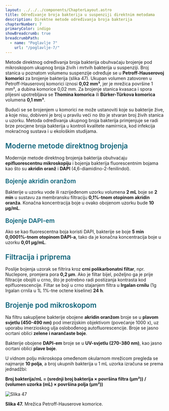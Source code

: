 ```yaml
---
layout: ../../../components/ChapterLayout.astro
title: Određivanje broja bakterija u suspenziji direktnim metodama
description: Direktne metode određivanja broja bakterija
chapterNumber: 7
primaryColor: indigo
showBreadcrumb: true
breadcrumbPath:
  - name: "Poglavlje 7"
    url: "/poglavlje-7/"
---
```




Metode direktnog određivanja broja bakterija obuhvaćaju brojenje pod mikroskopom ukupnog broja živih i mrtvih bakterija u suspenziji. Broj stanica u poznatom volumenu suspenzije određuje se u **Petroff-Hauserovoj komorici** za brojenje bakterija (slika 47). Ukupan volumen zatovoren u Petroff-Hauserovoj komorici iznosi **0,02 mm³**, jer je mrežica površine 1 mm², a dubina komorice 0,02 mm. Za brojenje stanica kvasaca i spora plijesni upotrebljava se **Thomina komorica** ili **Bürker-Türkova komorica** volumena **0,1 mm³**. 

Budući se se brojenjem u komorici ne može ustanoviti koje su bakterije žive, a koje nisu, dobiveni je broj u pravilu veći no što je stvaran broj živih stanica u uzorku. Metoda određivanja ukupnog broja bakterija primjenjuje se radi brze procjene broja bakterija u kontroli kvalitete namirnica, kod infekcija mokraćnog sustava i u ekološkim studijama.

<h3 style="color: #096279; font-size: 1.4rem; font-weight: 600; margin: 1.5rem 0 1rem 0;">Moderne metode direktnog brojenja</h3>

Modernije metode direktnog brojenja bakterija obuhvaćaju **epifluorescentnu mikroskopiju** i bojenja bakterija fluorescentnim bojama kao što su **akridin oranž** i **DAPI** (4,6-diamidino-2-fenilindol). 

<h4 style="color: #096279; font-size: 1.2rem; font-weight: 600; margin: 1.2rem 0 0.8rem 0;">Bojenje akridin oranžom</h4>

Bakterije u uzorku vode ili razrijeđenom uzorku volumena **2 mL** boje se **2 min** u sustavu za membransku filtraciju **0,1%-tnom otopinom akridin oranža**. Konačna koncentracija boje u ovako obojenom uzorku bude **10 μg/mL**. 

<h4 style="color: #096279; font-size: 1.2rem; font-weight: 600; margin: 1.2rem 0 0.8rem 0;">Bojenje DAPI-em</h4>

Ako se kao fluorescentna boja koristi DAPI, bakterije se boje **5 min** **0,0001%-tnom otopinom DAPI-a**, tako da je konačna koncentracija boje u uzorku **0,01 μg/mL**. 

<h3 style="color: #096279; font-size: 1.4rem; font-weight: 600; margin: 1.5rem 0 1rem 0;">Filtracija i priprema</h3>

Poslije bojenja uzorak se filtrira kroz **crni polikarbonatni filtar**, npr. Nuclepore, promjera pora **0,2 μm**. Ako je filtar bijel, poželjno ga je prije filtracije obojiti u crno, što je potrebno radi postizanja kontrasta kod epifluorescencije. Filtar se boji u crno stajanjem filtra u **Irgalan crnilu** (1g Irgalan crnila u 1L 1%-tne octene kiseline) **24 h**.

<h3 style="color: #096279; font-size: 1.4rem; font-weight: 600; margin: 1.5rem 0 1rem 0;">Brojenje pod mikroskopom</h3>

Na filtru sakupljene bakterije obojene **akridin oranžom** broje se u **plavom svjetlu (450-490 nm)** pod imerzijskim objektivom (povećanje 1000 x), uz uporabu imerzioskog ulja oslobođenog autofluorescencije. Broje se jasno ocrtani oblici **zelene i narančaste boje**. 

Bakterije obojene **DAPI-em** broje se u **UV-svjetlu (270-380 nm)**, kao jasno ocrtani oblici **plave boje**.

U vidnom polju mikroskopa omeđenom okularnom mrežicom pregleda se najmanje **10 polja**, a broj ukupnih bakterija u 1 mL uzorka izračuna se prema jednadžbi:

**Broj bakterija/mL = (srednji broj bakterija × površina filtra (μm²)) / (volumen uzorka (mL) × površina polja (μm²))**

![Slika 47](/images/slika47.jpg)

**Slika 47.** Mrežica Petroff-Hauserove komorice.